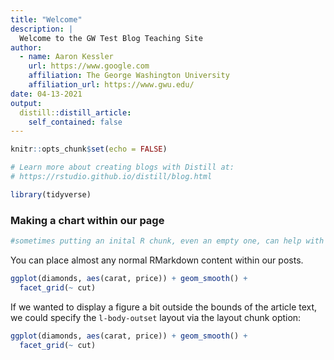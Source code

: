 ```yaml
---
title: "Welcome"
description: |
  Welcome to the GW Test Blog Teaching Site
author:
  - name: Aaron Kessler
    url: https://www.google.com
    affiliation: The George Washington University
    affiliation_url: https://www.gwu.edu/
date: 04-13-2021
output:
  distill::distill_article:
    self_contained: false
---
```


```r
knitr::opts_chunk$set(echo = FALSE)

# Learn more about creating blogs with Distill at:
# https://rstudio.github.io/distill/blog.html

library(tidyverse)


```

### Making a chart within our page

```r
#sometimes putting an inital R chunk, even an empty one, can help with formatting of text at the top
```

You can place almost any normal RMarkdown content within our posts.

```r
ggplot(diamonds, aes(carat, price)) + geom_smooth() +
  facet_grid(~ cut)
```

If we wanted to display a figure a bit outside the bounds of the article text, we could specify the `l-body-outset` layout via the layout chunk option:

```r
ggplot(diamonds, aes(carat, price)) + geom_smooth() +
  facet_grid(~ cut)
```
